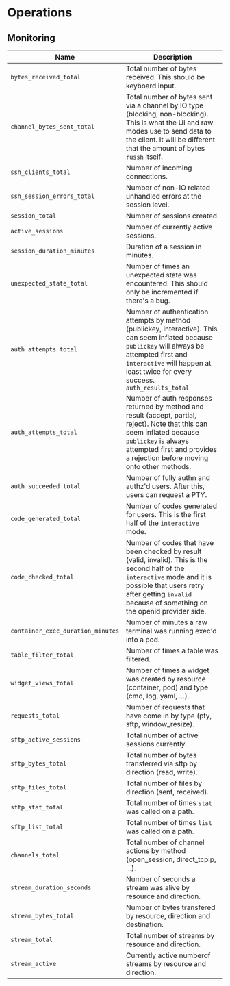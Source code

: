 # Operations

## Monitoring

| Name | Description |
| --- | --- |
| `bytes_received_total` | Total number of bytes received. This should be keyboard input. |
| `channel_bytes_sent_total` | Total number of bytes sent via a channel by IO type (blocking, non-blocking). This is what the UI and raw modes use to send data to the client. It will be different that the amount of bytes `russh` itself. |
| `ssh_clients_total` | Number of incoming connections. |
| `ssh_session_errors_total` | Number of non-IO related unhandled errors at the session level. |
| `session_total` | Number of sessions created. |
| `active_sessions` | Number of currently active sessions. |
| `session_duration_minutes` | Duration of a session in minutes. |
| `unexpected_state_total` | Number of times an unexpected state was encountered. This should only be incremented if there's a bug. |
| `auth_attempts_total` | Number of authentication attempts by method (publickey, interactive). This can seem inflated because `publickey` will always be attempted first and `interactive` will happen at least twice for every success. `auth_results_total` |
| `auth_attempts_total` | Number of auth responses returned by method and result (accept, partial, reject). Note that this can seem inflated because `publickey` is always attempted first and provides a rejection before moving onto other methods. |
| `auth_succeeded_total` | Number of fully authn and authz'd users. After this, users can request a PTY. |
| `code_generated_total` | Number of codes generated for users. This is the first half of the `interactive` mode. |
| `code_checked_total` | Number of codes that have been checked by result (valid, invalid). This is the second half of the `interactive` mode and it is possible that users retry after getting `invalid` because of something on the openid provider side. |
| `container_exec_duration_minutes` | Number of minutes a raw terminal was running exec'd into a pod. |
| `table_filter_total` | Number of times a table was filtered. |
| `widget_views_total` | Number of times a widget was created by resource (container, pod) and type (cmd, log, yaml, ...). |
| `requests_total` | Number of requests that have come in by type (pty, sftp, window_resize). |
| `sftp_active_sessions` | Total number of active sessions currently. |
| `sftp_bytes_total` | Total number of bytes transferred via sftp by direction (read, write). |
| `sftp_files_total` | Total number of files by direction (sent, received). |
| `sftp_stat_total` | Total number of times `stat` was called on a path. |
| `sftp_list_total` | Total number of times `list` was called on a path. |
| `channels_total` | Total number of channel actions by method (open_session, direct_tcpip, ...). |
| `stream_duration_seconds` | Number of seconds a stream was alive by resource and direction. |
| `stream_bytes_total` | Number of bytes transfered by resource, direction and destination. |
| `stream_total` | Total number of streams by resource and direction. |
| `stream_active` | Currently active numberof streams by resource and direction. |
